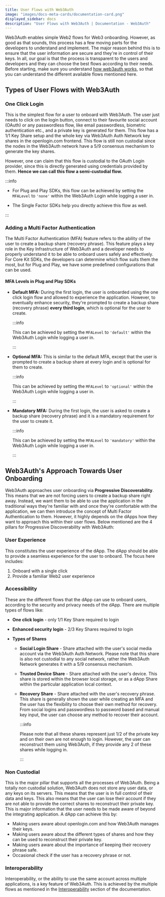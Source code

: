 ```yaml
---
title: User Flows with Web3Auth
image: "images/docs-meta-cards/documentation-card.png"
displayed_sidebar: docs
description: "User Flows with Web3Auth | Documentation - Web3Auth"
---
```


Web3Auth enables simple Web2 flows for Web3 onboarding. However, as good as that sounds, this process has a few moving parts for the developers to
understand and implement. The major reason behind this is to ensure that the user information are secure and they're in control of their keys. In all,
our goal is that the process is transparent to the users and developers and they can choose the best flows according to their needs. Before starting,
make sure you understand [how web3auth works](/how-web3auth-works), so that you can understand the different available flows mentioned here.

## Types of User Flows with Web3Auth

### One Click Login

This is the simplest flow for a user to onboard with Web3Auth. The user just needs to click on the login button, connect to their favourite social
account (OAuth) or any passwordless flow, like email passwordless, biometric authentication etc., and a private key is generated for them. This flow
has a 1/1 Key Share setup and the whole key via Web3Auth Auth Network key shares in the openlogin.com frontend. This flow is still non custodial since
the nodes in the Web3Auth network have a 5/9 consensus mechanism to generate the key shares.

However, one can claim that this flow is custodial to the OAuth Login provider, since this is directly generated using credentials provided by them.
**Hence we can call this flow a semi-custodial flow.**

:::info

- For Plug and Play SDKs, this flow can be achieved by setting the `MFALevel` to `'none'` within the Web3Auth Login while logging a user in.

- The Single Factor SDKs help you directly achieve this flow as well.

:::

### Adding a Multi Factor Authentication

The Multi Factor Authentication (MFA) feature refers to the ability of the user to create a backup share (recovery phrase). This feature plays a key
role in the Key Infrastructure of Web3Auth and a developer needs to properly understand it to be able to onboard users safely and effectively. For
Core Kit SDKs, the developers can determine which flow suits them the most, but for Plug and Play, we have some predefined configurations that can be
used.

#### MFA Levels in Plug and Play SDKs

- **Default MFA:** During the first login, the user is onboarded using the one click login flow and allowed to experience the application. However, to
  eventually enhance security, they're prompted to create a backup share (recovery phrase) **every third login**, which is optional for the user to
  create.

  :::info

  This can be achieved by setting the `MFALevel` to `'default'` within the Web3Auth Login while logging a user in.

  :::

- **Optional MFA:** This is similar to the default MFA, except that the user is prompted to create a backup share at every login and is optional for
  them to create.

  :::info

  This can be achieved by setting the `MFALevel` to `'optional'` within the Web3Auth Login while logging a user in.

  :::

- **Mandatory MFA:** During the first login, the user is asked to create a backup share (recovery phrase) and it is a mandatory requirement for the
  user to create it.

  :::info

  This can be achieved by setting the `MFALevel` to `'mandatory'` within the Web3Auth Login while logging a user in.

  :::

## Web3Auth's Approach Towards User Onboarding

Web3Auth approaches user onboarding via **Progressive Discoverability**. This means that we are not forcing users to create a backup share right away.
Instead, we want them to be able to use the application in the traditional ways they're familiar with and once they're comfortable with the
application, we can then introduce the concept of Multi Factor Authentication to them. However, it highly depends on the dApps how they want to
approach this within their user flows. Below mentioned are the 4 pillars for Progressive Discoverability with Web3Auth:

### User Experience

This constitutes the user experience of the dApp. The dApp should be able to provide a seamless experience for the user to onboard. The focus here
includes:

1. Onboard with a single click
2. Provide a familiar Web2 user experience

### Accessibility

These are the different flows that the dApp can use to onboard users, according to the security and privacy needs of the dApp. There are multiple
types of flows like:

- **One click login** - only 1/1 Key Share required to login
- **Enhanced security login** - 2/3 Key Shares required to login
- **Types of Shares**

  - **Social Login Share** - Share attached with the user's social media account via the Web3Auth Auth Network. Please note that this share is also
    not custodial to any social network, rather the Web3Auth Network generates it with a 5/9 consensus mechanism.
  - **Trusted Device Share** - Share attached with the user's device. This share is stored within the browser local storage, or as a dApp Share within
    the particular application local context.
  - **Recovery Share** - Share attached with the user's recovery phrase. This share is generally shown the user while creating an MFA and the user has
    the flexibility to choose their own method for recovery. From social logins and passwordless to password based and manual key input, the user can
    choose any method to recover their account.

    :::info

    Please note that all these shares represent just 1/2 of the private key and on their own are not enough to login. However, the user can
    reconstruct them using Web3Auth, if they provide any 2 of these shares while logging in.

    :::

### Non Custodial

This is the major pillar that supports all the processes of Web3Auth. Being a totally non custodial solution, Web3Auth does not store any user data,
or any keys on its servers. This means that the user is in full control of their data and keys. This also means that the user can lose their account
if they are not able to provide the correct shares to reconstruct their private key. This is major information that the user needs to be made aware of
beyond the integrating application. A dApp can achieve this by:

- Making users aware about openlogin.com and how Web3Auth manages their keys.
- Making users aware about the different types of shares and how they can be used to reconstruct their private key.
- Making users aware about the importance of keeping their recovery phrase safe.
- Occasional check if the user has a recovery phrase or not.

### Interoperability

Interoperability, or the ability to use the same account across multiple applications, is a key feature of Web3Auth. This is achieved by the multiple
flows as mentioned in the [Interoperability](/pnp/features/interoperability) section of the documentation.
